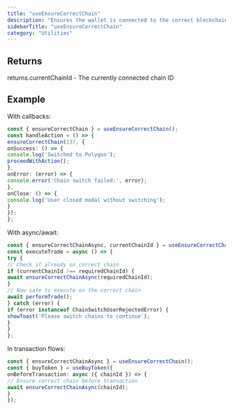 ```yaml
---
title: "useEnsureCorrectChain"
description: "Ensures the wallet is connected to the correct blockchain network This hook provides functions to check and switch chains with appropriate UX for different wallet types. For WaaS wallets, it switches directly. For other wallets, it shows a modal explaining the chain switch."
sidebarTitle: "useEnsureCorrectChain"
category: "Utilities"
---
```


## Returns

returns.currentChainId - The currently connected chain ID

## Example

With callbacks:
```typescript
const { ensureCorrectChain } = useEnsureCorrectChain();
const handleAction = () => {
ensureCorrectChain(137, {
onSuccess: () => {
console.log('Switched to Polygon');
proceedWithAction();
},
onError: (error) => {
console.error('Chain switch failed:', error);
},
onClose: () => {
console.log('User closed modal without switching');
}
});
};
```

With async/await:
```typescript
const { ensureCorrectChainAsync, currentChainId } = useEnsureCorrectChain();
const executeTrade = async () => {
try {
// Check if already on correct chain
if (currentChainId !== requiredChainId) {
await ensureCorrectChainAsync(requiredChainId);
}
// Now safe to execute on the correct chain
await performTrade();
} catch (error) {
if (error instanceof ChainSwitchUserRejectedError) {
showToast('Please switch chains to continue');
}
}
};
```

In transaction flows:
```typescript
const { ensureCorrectChainAsync } = useEnsureCorrectChain();
const { buyToken } = useBuyToken({
onBeforeTransaction: async ({ chainId }) => {
// Ensure correct chain before transaction
await ensureCorrectChainAsync(chainId);
}
});
```

